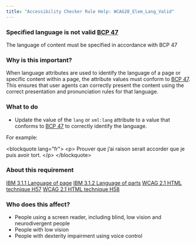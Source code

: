 ```yaml
---
title: "Accessibility Checker Rule Help: WCAG20_Elem_Lang_Valid"
---
```


<div className="toolHelp">
<Row>
<Column colLg={16} colMd={8} colSm={4} className="toolHead">

### Specified language is not valid [BCP 47](https://www.rfc-editor.org/rfc/bcp/bcp47.txt)

<div id="locLevel"></div>

The language of content must be specified in accordance with BCP 47

</Column>
</Row>
<Row>
<Column colLg={11} colMd={5} colSm={4} className="toolMain">

### Why is this important?

When language attributes are used to identify the language of a page or specific content within a page, the attribute values must conform to [BCP 47](https://www.rfc-editor.org/rfc/bcp/bcp47.txt). This ensures that user agents can correctly present the content using the correct presentation and pronunciation rules for that language.

<div id="locSnippet"></div>

### What to do

* Update the value of the `lang` or `xml:lang` attribute to a value that conforms to [BCP 47](https://www.rfc-editor.org/rfc/bcp/bcp47.txt) to correctly identify the language.

For example:

<CodeSnippet type="multi" light={true}>&lt;blockquote lang="fr"&gt;
  &lt;p&gt;
    Prouver que j’ai raison serait accorder que je puis avoir tort.
  &lt;/p&gt;
&lt;/blockquote&gt;</CodeSnippet>

</Column>
<Column colLg={5} colMd={3} colSm={4} className="toolLeft">

### About this requirement

[IBM 3.1.1 Language of page](https://www.ibm.com/able/requirements/requirements/#3_1_1)
[IBM 3.1.2 Language of parts](https://www.ibm.com/able/requirements/requirements/#3_1_2)
[WCAG 2.1 HTML technique H57](https://www.w3.org/WAI/WCAG21/Techniques/html/H5700)
[WCAG 2.1 HTML technique H58](https://www.w3.org/WAI/WCAG21/Techniques/html/H58)

### Who does this affect?

* People using a screen reader, including blind, low vision and neurodivergent people
* People with low vision
* People with dexterity impairment using voice control

</Column>
</Row>
</div>

